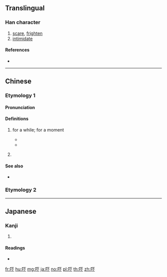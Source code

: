 {{character info/new}}
{{also|嚇}}
==Translingual==

===Han character===
{{Han char|rn=30|rad=口|as=03|sn=6|four=|canj=RMY|ids=⿰口下}}

# [[scare]], [[frighten]]
# [[intimidate]]

====References====
* {{Han ref|kx=0177.021|dkj=03306|dj=0394.050|hdz=10577.020|uh=5413|ud=21523}}

----

==Chinese==

===Etymology 1===
{{zh-forms}}

====Pronunciation====
{{zh-pron
|c=haa2,haa5
|c_note=haa2 - used as question tag; haa5 - for a while
|cat=part
}}

====Definitions====
{{zh-hanzi}}

# {{lb|zh|Cantonese}} {{non-gloss definition|grammatical particle used to emphasise an activity which goes on for a brief moment.}} for a while; for a moment
#* {{zh-x|等 我 諗 吓。|Let me think about it for '''a while'''.|C-GZ|tr=dang2 ngo5 nam2 haa5.}}
#* {{zh-x|我 聽日 行 吓。|Tomorrow, I will take a '''little''' walk.|C-GZ|tr=ngo5 ting1 jat6 haang4 haa5.}}
# {{lb|zh|Cantonese}} {{non-gloss definition|used as question tag}}

====See also====
* {{sense|for a while}} {{qualifier|Mandarin}} {{zh-l|一下}}

===Etymology 2===
{{zh-see|嚇}}

----

==Japanese==

===Kanji===
{{ja-kanji|grade=|rs=口03}}

# {{defn|lang=ja|sort=口03}}

====Readings====
* {{ja-readings|on=[[か]] (ka)|kun=[[おどす]] (odosu)}}

[[fr:吓]]
[[hu:吓]]
[[mg:吓]]
[[ja:吓]]
[[no:吓]]
[[pl:吓]]
[[th:吓]]
[[zh:吓]]